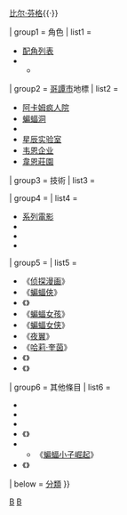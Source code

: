 {{Navbox
| name       = 蝙蝠俠
| title      = [[蝙蝠俠]]
| state      = {{{state<includeonly>|autocollapse</includeonly>}}}
| listclass  = hlist

| above      = [[鲍勃·凯恩]]{{·}}[[比尔·芬格]]{{·}}{{Link-en|蝙蝠俠創作者列表|List of Batman creators|其他創作者}}

| group1     = 角色
| list1      = 
* [[蝙蝠侠配角名单|配角列表]]
* {{Link-en|蝙蝠俠家族敵人列表|List of Batman family enemies|敵人列表}}
** {{Link-en|其他媒體中的蝙蝠俠敵人列表|List of Batman enemies in other media|其他媒體}}

| group2     = [[哥譚市]]地標
| list2      = 
* [[阿卡姆疯人院]]
* [[蝙蝠洞]]
* {{Link-en|哥譚市警察局|Gotham City Police Department}}
* [[星辰实验室]]
* [[韦恩企业]]
* [[韋恩莊園]]

| group3     = 技術
| list3      = {{Navbox subgroup
  | group1     = 裝備
  | list1      = 
* {{Link-en|蝙蝠鏢|Batarang}}
* [[蝙蝠洞|蝙蝠電腦]]
* [[蝙蝠裝]]
** [[蝙蝠侠的腰带装备|多功能腰帶]]
* {{Link-en|蝙蝠信號燈|Bat-Signal}}
* {{Link-en|蝙蝠電話|Bat phone}}
  | group2     = 載具
  | list2      = 
* {{Link-en|蝙蝠船|Batboat}}
* {{Link-en|蝙蝠直升機|Batcopter}}
* {{Link-en|蝙蝠摩托|Batcycle}}
* [[蝙蝠車]]
* {{Link-en|蝙蝠飛機|Batplane}}
  }}

| group4     = {{Link-en|蝙蝠俠系列|Batman (franchise)}}
| list4      = 
* [[蝙蝠侠系列电影|系列電影]]
* {{Link-en|蝙蝠俠視頻遊戲列表|List of Batman video games|系列電子遊戲}}
* {{Link-en|蝙蝠俠系列主題公園|Batman in amusement parks|主題公園}}
* {{Link-en|蝙蝠俠兒童書列表|List of Batman children's books|兒童書}}

| group5     = {{Link-en|蝙蝠俠漫畫列表|List of Batman comics|尚存出版物}}
| list5      = 
* 《[[侦探漫画]]》
* 《[[蝙蝠侠 (漫画书)|蝙蝠俠]]》
* 《{{Link-en|未來蝙蝠俠 (漫畫書)|Batman Beyond (comics)|未來蝙蝠俠}}》
* 《[[蝙蝠女孩]]》
* 《[[蝙蝠女侠]]》
* 《[[迪克·格雷森|夜翼]]》
* 《[[哈莉·奎茵]]》
* 《{{Link-en|紅頭罩與法外者|Red Hood and the Outlaws}}》
* 《{{Link-en|DC漫畫－蝙蝠俠傳奇|DC Comics – The Legend of Batman}}》

| group6     = 其他條目
| list6      = 
* {{Link-en|偵探漫畫第27期|Detective Comics 27}}
* {{Link-en|蝙蝠俠起源|Origin of Batman}}
* {{Link-en|蝙蝠俠系列中的同性戀|Homosexuality in the Batman franchise}}
* 《{{Link-en|蝙蝠密語|The Bat Whispers}}》
* {{Link-en|蝙蝠小子|Batkid}}
** 《[[蝙蝠小子崛起]]》
* 《{{Link-en|蝙蝠俠百科全書|The Essential Batman Encyclopedia}}》

| below      = {{icon|Category}} [[:Category:蝙蝠俠|分類]]
}}<noinclude>[[Category:蝙蝠俠| ]]
[[Category:DC漫画模板|B]]
[[Category:漫画书导航模板|B]]</noinclude>